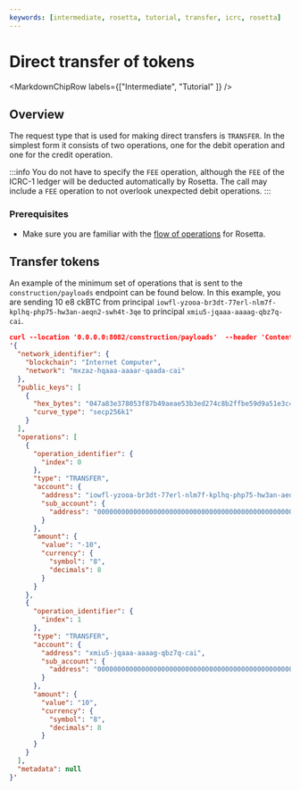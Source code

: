 ```yaml
---
keywords: [intermediate, rosetta, tutorial, transfer, icrc, rosetta]
---
```



# Direct transfer of tokens

<MarkdownChipRow labels={["Intermediate", "Tutorial" ]} />

## Overview

The request type that is used for making direct transfers is `TRANSFER`. In the simplest form it consists of two operations, one for the debit operation and one for the credit operation. 

:::info
You do not have to specify the `FEE` operation, although the `FEE` of the ICRC-1 ledger will be deducted automatically by Rosetta.
The call may include a `FEE` operation to not overlook unexpected debit operations. 
:::

### Prerequisites 
- Make sure you are familiar with the [flow of operations](/docs/developer-docs/defi/rosetta/icp_rosetta/construction_api/operations_flow/index.mdx) for Rosetta.  

## Transfer tokens

An example of the minimum set of operations that is sent to the `construction/payloads` endpoint can be found below.
In this example, you are sending 10 e8 ckBTC from principal `iowfl-yzooa-br3dt-77erl-nlm7f-kplhq-php75-hw3an-aeqn2-swh4t-3qe` to principal `xmiu5-jqaaa-aaaag-qbz7q-cai`.

```json
curl --location '0.0.0.0:8082/construction/payloads'  --header 'Content-Type: application/json' --data
'{
  "network_identifier": {
    "blockchain": "Internet Computer",
    "network": "mxzaz-hqaaa-aaaar-qaada-cai"
  },
  "public_keys": [
    {
      "hex_bytes": "047a83e378053f87b49aeae53b3ed274c8b2ffbe59d9a51e3c4d850ca8ac1684f7131b778317c0db04de661c7d08321d60c0507868af41fe3150d21b3c6c757367",
      "curve_type": "secp256k1"
    }
  ],
  "operations": [
    {
      "operation_identifier": {
        "index": 0
      },
      "type": "TRANSFER",
      "account": {
        "address": "iowfl-yzooa-br3dt-77erl-nlm7f-kplhq-php75-hw3an-aeqn2-swh4t-3qe",
        "sub_account": {
          "address": "0000000000000000000000000000000000000000000000000000000000000000"
        }
      },
      "amount": {
        "value": "-10",
        "currency": {
          "symbol": "8",
          "decimals": 8
        }
      }
    },
    {
      "operation_identifier": {
        "index": 1
      },
      "type": "TRANSFER",
      "account": {
        "address": "xmiu5-jqaaa-aaaag-qbz7q-cai",
        "sub_account": {
          "address": "0000000000000000000000000000000000000000000000000000000000000000"
        }
      },
      "amount": {
        "value": "10",
        "currency": {
          "symbol": "8",
          "decimals": 8
        }
      }
    }
  ],
  "metadata": null
}'

```
